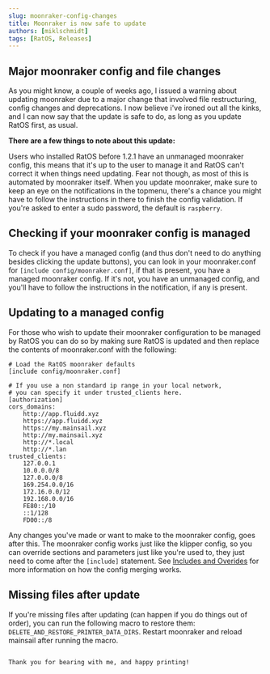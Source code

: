 ```yaml
---
slug: moonraker-config-changes
title: Moonraker is now safe to update
authors: [miklschmidt]
tags: [RatOS, Releases]
---
```


## Major moonraker config and file changes

As you might know, a couple of weeks ago, I issued a warning about updating moonraker due to a major change that involved file restructuring, config changes and deprecations. I now believe i've ironed out all the kinks, and I can now say that the update is safe to do, as long as you update RatOS first, as usual.

**There are a few things to note about this update:**

Users who installed RatOS before 1.2.1 have an unmanaged moonraker config, this means that it's up to the user to manage it and RatOS can't correct it when things need updating. Fear not though, as most of this is automated by moonraker itself. When you update moonraker, make sure to keep an eye on the notifications in the topmenu, there's a chance you might have to follow the instructions in there to finish the config validation. If you're asked to enter a sudo password, the default is `raspberry`.

## Checking if your moonraker config is managed
To check if you have a managed config (and thus don't need to do anything besides clicking the update buttons), you can look in your moonraker.conf for `[include config/moonraker.conf]`, if that is present, you have a managed moonraker config. If it's not, you have an unmanaged config, and you'll have to follow the instructions in the notification, if any is present.

## Updating to a managed config
For those who wish to update their moonraker configuration to be managed by RatOS you can do so by making sure RatOS is updated and then replace the contents of moonraker.conf with the following:

```properties
# Load the RatOS moonraker defaults
[include config/moonraker.conf]

# If you use a non standard ip range in your local network, 
# you can specify it under trusted_clients here.
[authorization]
cors_domains:
    http://app.fluidd.xyz
    https://app.fluidd.xyz
    https://my.mainsail.xyz
    http://my.mainsail.xyz
    http://*.local
    http://*.lan
trusted_clients:
    127.0.0.1
    10.0.0.0/8
    127.0.0.0/8
    169.254.0.0/16
    172.16.0.0/12
    192.168.0.0/16
    FE80::/10
    ::1/128
    FD00::/8
```

Any changes you've made or want to make to the moonraker config, goes after this. The moonraker config works just like the klipper config, so you can override sections and parameters just like you're used to, they just need to come after the `[include]` statement. See [Includes and Overides](/docs/configuration/includes-and-overrides) for more information on how the config merging works.

## Missing files after update
If you're missing files after updating (can happen if you do things out of order), you can run the following macro to restore them: `DELETE_AND_RESTORE_PRINTER_DATA_DIRS`. Restart moonraker and reload mainsail after running the macro.

```bash

Thank you for bearing with me, and happy printing!
